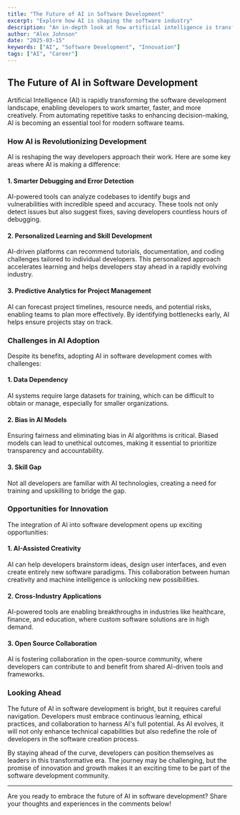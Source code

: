 ```yaml
---
title: "The Future of AI in Software Development"
excerpt: "Explore how AI is shaping the software industry"
description: "An in-depth look at how artificial intelligence is transforming software development, the challenges it brings, and the opportunities it creates for innovation."
author: "Alex Johnson"
date: "2025-03-15"
keywords: ["AI", "Software Development", "Innovation"]
tags: ["AI", "Career"]
---
```


## The Future of AI in Software Development

Artificial Intelligence (AI) is rapidly transforming the software development landscape, enabling developers to work smarter, faster, and more creatively. From automating repetitive tasks to enhancing decision-making, AI is becoming an essential tool for modern software teams.

### How AI is Revolutionizing Development

AI is reshaping the way developers approach their work. Here are some key areas where AI is making a difference:

#### 1. Smarter Debugging and Error Detection

AI-powered tools can analyze codebases to identify bugs and vulnerabilities with incredible speed and accuracy. These tools not only detect issues but also suggest fixes, saving developers countless hours of debugging.

#### 2. Personalized Learning and Skill Development

AI-driven platforms can recommend tutorials, documentation, and coding challenges tailored to individual developers. This personalized approach accelerates learning and helps developers stay ahead in a rapidly evolving industry.

#### 3. Predictive Analytics for Project Management

AI can forecast project timelines, resource needs, and potential risks, enabling teams to plan more effectively. By identifying bottlenecks early, AI helps ensure projects stay on track.

### Challenges in AI Adoption

Despite its benefits, adopting AI in software development comes with challenges:

#### 1. Data Dependency

AI systems require large datasets for training, which can be difficult to obtain or manage, especially for smaller organizations.

#### 2. Bias in AI Models

Ensuring fairness and eliminating bias in AI algorithms is critical. Biased models can lead to unethical outcomes, making it essential to prioritize transparency and accountability.

#### 3. Skill Gap

Not all developers are familiar with AI technologies, creating a need for training and upskilling to bridge the gap.

### Opportunities for Innovation

The integration of AI into software development opens up exciting opportunities:

#### 1. AI-Assisted Creativity

AI can help developers brainstorm ideas, design user interfaces, and even create entirely new software paradigms. This collaboration between human creativity and machine intelligence is unlocking new possibilities.

#### 2. Cross-Industry Applications

AI-powered tools are enabling breakthroughs in industries like healthcare, finance, and education, where custom software solutions are in high demand.

#### 3. Open Source Collaboration

AI is fostering collaboration in the open-source community, where developers can contribute to and benefit from shared AI-driven tools and frameworks.

### Looking Ahead

The future of AI in software development is bright, but it requires careful navigation. Developers must embrace continuous learning, ethical practices, and collaboration to harness AI's full potential. As AI evolves, it will not only enhance technical capabilities but also redefine the role of developers in the software creation process.

By staying ahead of the curve, developers can position themselves as leaders in this transformative era. The journey may be challenging, but the promise of innovation and growth makes it an exciting time to be part of the software development community.

---

Are you ready to embrace the future of AI in software development? Share your thoughts and experiences in the comments below!
